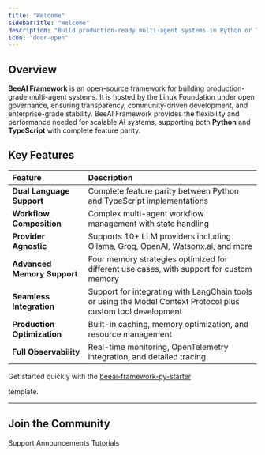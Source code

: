 ```yaml
---
title: "Welcome"
sidebarTitle: "Welcome"
description: "Build production-ready multi-agent systems in Python or TypeScript"
icon: "door-open"
---
```


## Overview

**BeeAI Framework** is an open-source framework for building production-grade multi-agent systems. It is hosted by the Linux Foundation under open governance, ensuring transparency, community-driven development, and enterprise-grade stability. BeeAI Framework provides the flexibility and performance needed for scalable AI systems, supporting both **Python** and **TypeScript** with complete feature parity.

## Key Features

| **Feature**               | **Description**                              |
| :------------------------ | :---------------------------------------------- |
| **Dual Language Support** | Complete feature parity between Python and TypeScript implementations |
| **Workflow Composition**  | Complex multi-agent workflow management with state handling |
| **Provider Agnostic**     | Supports 10+ LLM providers including Ollama, Groq, OpenAI, Watsonx.ai, and more |
| **Advanced Memory Support** | Four memory strategies optimized for different use cases, with support for custom memory |
| **Seamless Integration**  | Support for integrating with LangChain tools or using the Model Context Protocol plus custom tool development |
| **Production Optimization** | Built-in caching, memory optimization, and resource management |
| **Full Observability**      | Real-time monitoring, OpenTelemetry integration, and detailed tracing |

<Tip>
  Get started quickly with the <a href="https://github.com/i-am-bee/beeai-framework-py-starter" target="_blank">
  beeai-framework-py-starter</a>

   template.
</Tip>

---

## Join the Community

<CardGroup cols={3}>
  <Card title="Discord" icon="discord" href="https://discord.gg/NradeA6ZNF">
    Support
  </Card>
  <Card title="Bluesky" icon="bluesky" href="https://bsky.app/profile/beeaiagents.bsky.social">
    Announcements
  </Card>
  <Card title="Youtube" icon="youtube" href="https://youtube.com/@BeeAIAgents">
    Tutorials
  </Card>
</CardGroup>
